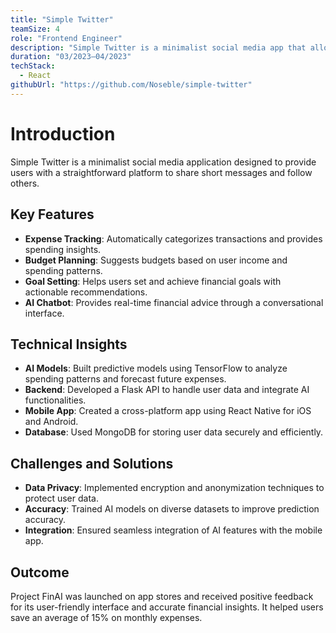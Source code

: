 ```yaml
---
title: "Simple Twitter"
teamSize: 4
role: "Frontend Engineer"
description: "Simple Twitter is a minimalist social media app that allows users to post short messages and follow others."
duration: "03/2023–04/2023"
techStack:
  - React
githubUrl: "https://github.com/Noseble/simple-twitter"
---
```


# Introduction

Simple Twitter is a minimalist social media application designed to provide users with a straightforward platform to share short messages and follow others.

## Key Features

- **Expense Tracking**: Automatically categorizes transactions and provides spending insights.
- **Budget Planning**: Suggests budgets based on user income and spending patterns.
- **Goal Setting**: Helps users set and achieve financial goals with actionable recommendations.
- **AI Chatbot**: Provides real-time financial advice through a conversational interface.

## Technical Insights

- **AI Models**: Built predictive models using TensorFlow to analyze spending patterns and forecast future expenses.
- **Backend**: Developed a Flask API to handle user data and integrate AI functionalities.
- **Mobile App**: Created a cross-platform app using React Native for iOS and Android.
- **Database**: Used MongoDB for storing user data securely and efficiently.

## Challenges and Solutions

- **Data Privacy**: Implemented encryption and anonymization techniques to protect user data.
- **Accuracy**: Trained AI models on diverse datasets to improve prediction accuracy.
- **Integration**: Ensured seamless integration of AI features with the mobile app.

## Outcome

Project FinAI was launched on app stores and received positive feedback for its user-friendly interface and accurate financial insights. It helped users save an average of 15% on monthly expenses.
